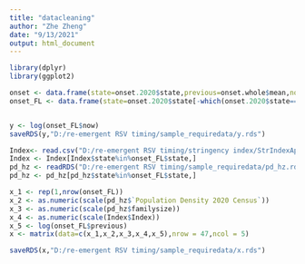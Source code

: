 ---
title: "datacleaning"
author: "Zhe Zheng"
date: "9/13/2021"
output: html_document
---

```{r}
library(dplyr)
library(ggplot2)
```


```{r}
onset <- data.frame(state=onset.2020$state,previous=onset.whole$mean,now=onset.2020$onset)
onset_FL <- data.frame(state=onset.2020$state[-which(onset.2020$state=="FL")],previous=onset.whole$mean[-which(onset.whole$state=="FL")]-onset.whole$mean[which(onset.whole$state=="FL")],now=onset.2020$onset[-which(onset.2020$state=="FL")]-onset.2020$onset[which(onset.2020$state=="FL")])


y <- log(onset_FL$now)
saveRDS(y,"D:/re-emergent RSV timing/sample_requiredata/y.rds")
```

```{r}
Index<- read.csv("D:/re-emergent RSV timing/stringency index/StrIndexApr05.csv")
Index <- Index[Index$state%in%onset_FL$state,]
pd_hz <- readRDS("D:/re-emergent RSV timing/sample_requiredata/pd_hz.rds")
pd_hz <- pd_hz[pd_hz$state%in%onset_FL$state,]

x_1 <- rep(1,nrow(onset_FL))
x_2 <- as.numeric(scale(pd_hz$`Population Density 2020 Census`))
x_3 <- as.numeric(scale(pd_hz$familysize))
x_4 <- as.numeric(scale(Index$Index))
x_5 <- log(onset_FL$previous)
x <- matrix(data=c(x_1,x_2,x_3,x_4,x_5),nrow = 47,ncol = 5)

saveRDS(x,"D:/re-emergent RSV timing/sample_requiredata/x.rds")
```

